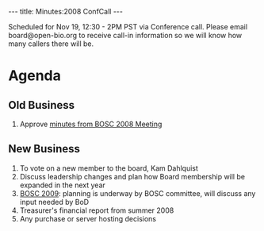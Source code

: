 ---
title: Minutes:2008 ConfCall
---

Scheduled for Nov 19, 12:30 - 2PM PST via Conference call. Please email board@open-bio.org to receive call-in information so we will know how many callers there will be.

=Agenda=
==Old Business==
# Approve [[Minutes:2008_BOSC_Meeting#Minutes|minutes from BOSC 2008 Meeting]]
==New Business==
# To vote on a new member to the board, Kam Dahlquist 
# Discuss leadership changes and plan how Board membership will be expanded in the next year
# [[BOSC 2009|BOSC 2009]]: planning is underway by BOSC committee, will discuss any input needed by BoD
# Treasurer's financial report from summer 2008
# Any purchase or server hosting decisions